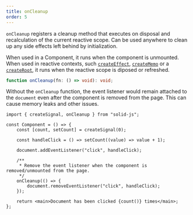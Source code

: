 ```yaml
---
title: onCleanup
order: 5
---
```


`onCleanup` registers a cleanup method that executes on disposal and recalculation of the current reactive scope.
Can be used anywhere to clean up any side effects left behind by initialization.

When used in a Component, it runs when the component is unmounted.
When used in reactive contexts, such [`createEffect`](/solid-js/reference/basic-reactivity/create-effect), [`createMemo`](/solid-js/reference/basic-reactivity/create-memo) or a [`createRoot`](/solid-js/reference/reactive-utilities/create-root), it runs when the reactive scope is diposed or refreshed.

```ts
function onCleanup(fn: () => void): void;
```

Without the `onCleanup` function, the event listener would remain attached to the `document` even after the component is removed from the page.
This can cause memory leaks and other issues.

```tsx
import { createSignal, onCleanup } from "solid-js";

const Component = () => {
	const [count, setCount] = createSignal(0);

	const handleClick = () => setCount((value) => value + 1);

	document.addEventListener("click", handleClick);

	/**
	 * Remove the event listener when the component is removed/unmounted from the page.
	 */
	onCleanup(() => {
		document.removeEventListener("click", handleClick);
	});

	return <main>Document has been clicked {count()} times</main>;
};
```
